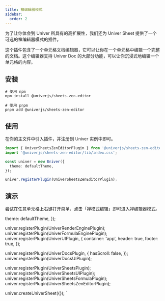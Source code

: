 ```yaml
---
title: 禅编辑器模式
sidebar:
  order: 2
---
```


为了让你体会到 Univer 所具有的高扩展性，我们还为 Univer Sheet 提供了一个可选的禅编辑器模式的插件。

这个插件包含了一个单元格文档编辑器，它可以让你在一个单元格中编辑一个完整的文档。这个编辑器支持 Univer Doc 的大部分功能，可以让你沉浸式地编辑一个单元格的内容。

## 安装

```shell
# 使用 npm
npm install @univerjs/sheets-zen-editor

# 使用 pnpm
pnpm add @univerjs/sheets-zen-editor
```

## 使用

在你的主文件中引入插件，并注册到 Univer 实例中即可。

```typescript title="main.ts" ins={1-2} ins={8}
import { UniverSheetsZenEditorPlugin } from '@univerjs/sheets-zen-editor';
import '@univerjs/sheets-zen-editor/lib/index.css';

const univer = new Univer({
  theme: defaultTheme,
});

univer.registerPlugin(UniverSheetsZenEditorPlugin);
```

## 演示

尝试在任意单元格上右键打开菜单，点击「禅模式编辑」即可进入禅编辑器模式。


  theme: defaultTheme,
});

univer.registerPlugin(UniverRenderEnginePlugin);
univer.registerPlugin(UniverFormulaEnginePlugin);
univer.registerPlugin(UniverUIPlugin, {
  container: 'app',
  header: true,
  footer: true,
});

univer.registerPlugin(UniverDocsPlugin, {
  hasScroll: false,
});
univer.registerPlugin(UniverDocsUIPlugin);

univer.registerPlugin(UniverSheetsPlugin);
univer.registerPlugin(UniverSheetsUIPlugin);
univer.registerPlugin(UniverSheetsFormulaPlugin);
univer.registerPlugin(UniverSheetsZenEditorPlugin);

univer.createUniverSheet({});
`

<Sandbox client:only="react" src="/sandbox" code={code} hideEditor />
